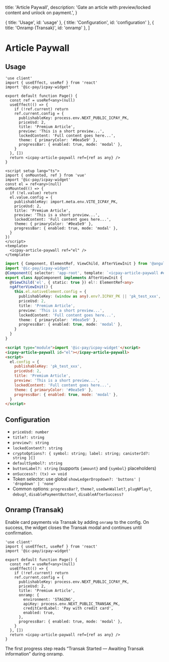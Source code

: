   title: 'Article Paywall',
  description: 'Gate an article with preview/locked content and unlock on payment.',
}

  { title: 'Usage', id: 'usage' },
  { title: 'Configuration', id: 'configuration' },
  { title: 'Onramp (Transak)', id: 'onramp' },
]

# Article Paywall

## Usage

<CodeGroup title="Article Paywall">

```tsx {{ title: 'Next.js' }}
'use client'
import { useEffect, useRef } from 'react'
import '@ic-pay/icpay-widget'

export default function Page() {
  const ref = useRef<any>(null)
  useEffect(() => {
    if (!ref.current) return
    ref.current.config = {
      publishableKey: process.env.NEXT_PUBLIC_ICPAY_PK,
      priceUsd: 2,
      title: 'Premium Article',
      preview: 'This is a short preview...',
      lockedContent: 'Full content goes here...',
      theme: { primaryColor: '#0ea5e9' },
      progressBar: { enabled: true, mode: 'modal' },
    }
  }, [])
  return <icpay-article-paywall ref={ref as any} />
}
```

```vue {{ title: 'Vue.js' }}
<script setup lang="ts">
import { onMounted, ref } from 'vue'
import '@ic-pay/icpay-widget'
const el = ref<any>(null)
onMounted(() => {
  if (!el.value) return
  el.value.config = {
    publishableKey: import.meta.env.VITE_ICPAY_PK,
    priceUsd: 2,
    title: 'Premium Article',
    preview: 'This is a short preview...',
    lockedContent: 'Full content goes here...',
    theme: { primaryColor: '#0ea5e9' },
    progressBar: { enabled: true, mode: 'modal' },
  }
})
</script>
<template>
  <icpay-article-paywall ref="el" />
</template>
```

```ts {{ title: 'Angular' }}
import { Component, ElementRef, ViewChild, AfterViewInit } from '@angular/core'
import '@ic-pay/icpay-widget'
@Component({ selector: 'app-root', template: `<icpay-article-paywall #el></icpay-article-paywall>` })
export class AppComponent implements AfterViewInit {
  @ViewChild('el', { static: true }) el!: ElementRef<any>
  ngAfterViewInit() {
    this.el.nativeElement.config = {
      publishableKey: (window as any).env?.ICPAY_PK || 'pk_test_xxx',
      priceUsd: 2,
      title: 'Premium Article',
      preview: 'This is a short preview...',
      lockedContent: 'Full content goes here...',
      theme: { primaryColor: '#0ea5e9' },
      progressBar: { enabled: true, mode: 'modal' },
    }
  }
}
```

```html {{ title: 'No framework' }}
<script type="module">import '@ic-pay/icpay-widget'</script>
<icpay-article-paywall id="el"></icpay-article-paywall>
<script>
  el.config = {
    publishableKey: 'pk_test_xxx',
    priceUsd: 2,
    title: 'Premium Article',
    preview: 'This is a short preview...',
    lockedContent: 'Full content goes here...',
    theme: { primaryColor: '#0ea5e9' },
    progressBar: { enabled: true, mode: 'modal' },
  }
</script>
```

</CodeGroup>

## Configuration

- `priceUsd: number`
- `title?: string`
- `preview?: string`
- `lockedContent?: string`
- `cryptoOptions?: { symbol: string; label: string; canisterId?: string }[]`
- `defaultSymbol?: string`
- `buttonLabel?: string` (supports `{amount}` and `{symbol}` placeholders)
- `onSuccess?: (tx) => void`
- Token selector: use global `showLedgerDropdown?: 'buttons' | 'dropdown' | 'none'`
- Common options: `progressBar?`, `theme?`, `useOwnWallet?`, `plugNPlay?`, `debug?`, `disablePaymentButton?`, `disableAfterSuccess?`

## Onramp (Transak)

Enable card payments via Transak by adding `onramp` to the config. On success, the widget closes the Transak modal and continues until confirmation.

```tsx
'use client'
import { useEffect, useRef } from 'react'
import '@ic-pay/icpay-widget'

export default function Page() {
  const ref = useRef<any>(null)
  useEffect(() => {
    if (!ref.current) return
    ref.current.config = {
      publishableKey: process.env.NEXT_PUBLIC_ICPAY_PK,
      priceUsd: 2,
      title: 'Premium Article',
      onramp: {
        environment: 'STAGING',
        apiKey: process.env.NEXT_PUBLIC_TRANSAK_PK,
        creditCardLabel: 'Pay with credit card',
        enabled: true,
      },
      progressBar: { enabled: true, mode: 'modal' },
    }
  }, [])
  return <icpay-article-paywall ref={ref as any} />
}
```

The first progress step reads “Transak Started — Awaiting Transak information” during onramp.


